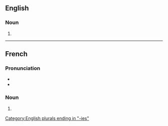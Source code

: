 ==English==

===Noun===
{{head|en|noun plural form}}

# {{plural of|hypocrisy|lang=en}}

[[Category:English plurals ending in "-ies"]]

----

==French==

===Pronunciation===
* {{IPA|/i.pɔ.kʁi.zi/|lang=fr}}
* {{homophones|lang=fr|hypocrisie}}

===Noun===
{{head|fr|noun plural form|g=f}}

# {{plural of|hypocrisie|lang=fr}}